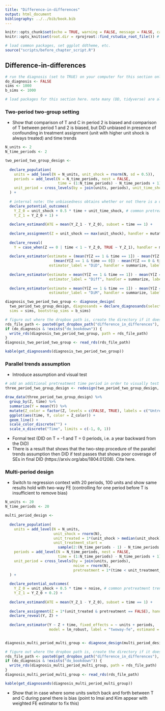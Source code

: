 ```yaml
---
title: "Difference-in-differences"
output: html_document
bibliography: ../../bib/book.bib 
---
```


<!-- note do_bookdown is set in index.rmd, so we know if you're running just this .Rmd or compiling the book-->
```r
knitr::opts_chunk$set(echo = TRUE, warning = FALSE, message = FALSE, cache = FALSE)
knitr::opts_knit$set(root.dir = rprojroot::find_rstudio_root_file()) # files are all relative to RStudio project home
```

```r
# load common packages, set ggplot ddtheme, etc.
source("scripts/before_chapter_script.R")
```

<!-- start post here, do not edit above -->

## Difference-in-differences

```r
# run the diagnosis (set to TRUE) on your computer for this section only before pushing to Github. no diagnosis will ever take place on github.
do_diagnosis <- FALSE
sims <- 1000
b_sims <- 1000
```

```r
# load packages for this section here. note many (DD, tidyverse) are already available, see scripts/package-list.R
```

### Two-period two-group setting

- Show that comparison of T and C in period 2 is biased and comparison of T between period 1 and 2 is biased, but DiD unbiased in presence of confounding in treatment assignment (unit with higher unit shock is always treated) and time trends

```r
N_units <- 2
N_time_periods <- 2

two_period_two_group_design <- 
  
  declare_population(
    units = add_level(N = N_units, unit_shock = rnorm(N, sd = 0.5)),
    periods = add_level(N = N_time_periods, nest = FALSE,
                        time = (1:N_time_periods) - N_time_periods + 1),
    unit_period = cross_levels(by = join(units, periods), unit_time_shock = rnorm(N, sd = 0.01))
  ) + 
  
  # internal note: the unbiasedness obtains whether or not there is a unit-time shock
  declare_potential_outcomes(
    Y_Z_0 = unit_shock + 0.5 * time + unit_time_shock, # common pretreatment trend
    Y_Z_1 = Y_Z_0 + 1) +
  
  declare_estimand(ATE = mean(Y_Z_1 - Y_Z_0), subset = time == 1) + 
  
  declare_assignment(Z = unit_shock == max(unit_shock), handler = mutate) + 
  
  declare_reveal(
    Y = case_when(Z == 0 | time < 1 ~ Y_Z_0, TRUE ~ Y_Z_1), handler = mutate) +
  
  declare_estimator(estimate = (mean(Y[Z == 1 & time == 1]) - mean(Y[Z == 0 & time == 1])) -
                      (mean(Y[Z == 1 & time == 0]) - mean(Y[Z == 0 & time == 0])),
                    estimator_label = "DiD", handler = summarize, label = "DiD") +
  
  declare_estimator(estimate = mean(Y[Z == 1 & time == 1]) - mean(Y[Z == 1 & time == 0]),
                    estimator_label = "Diff", handler = summarize, label = "Over-Time") +
  
  declare_estimator(estimate = mean(Y[Z == 1 & time == 1]) - mean(Y[Z == 0 & time == 1]),
                    estimator_label = "DiM", handler = summarize, label = "DiM")
```

```r
diagnosis_two_period_two_group <- diagnose_design(
  two_period_two_group_design, diagnosands = declare_diagnosands(select = bias),
  sims = sims, bootstrap_sims = b_sims)
```

```r
# figure out where the dropbox path is, create the directory if it doesn't exist, and name the RDS file
rds_file_path <- paste0(get_dropbox_path("difference_in_differences"), "/diagnosis_two_period_two_group.RDS")
if (do_diagnosis & !exists("do_bookdown")) {
  write_rds(diagnosis_two_period_two_group, path = rds_file_path)
}
diagnosis_two_period_two_group <- read_rds(rds_file_path)
```

```r
kable(get_diagnosands(diagnosis_two_period_two_group))
```

### Parallel trends assumption

- Introduce assumption and visual test

```r
# add an additional pretreatment time period in order to visually test for parallel pre-trends
three_period_two_group_design <- redesign(two_period_two_group_design, N_time_periods = 3)
```

```r
draw_data(three_period_two_group_design) %>% 
  group_by(Z, time) %>% 
  summarize(Y = mean(Y)) %>% 
  mutate(Z_color = factor(Z, levels = c(FALSE, TRUE), labels = c("Untreated", "Treated"))) %>% 
  ggplot(aes(time, Y, color = Z_color)) + 
  geom_line() + 
  scale_color_discrete("") +
  scale_x_discrete("Time", limits = c(-1, 0, 1))
```

- Formal test (DID on T = -1 and T = 0 periods, i.e. a year backward from the DiD)
- There is a result that shows that the two-step procedure of the parallel trends assumption then DID if test passes that shows poor coverage of SEs in final DID (https://arxiv.org/abs/1804.01208). Cite here.

### Multi-period design

- Switch to regression context with 20 periods, 100 units and show same results hold with two-way FE (controlling for one period before T is insufficient to remove bias)

```r
N_units <- 20
N_time_periods <- 20

multi_period_design <- 
  
  declare_population(
    units = add_level(N = N_units, 
                      unit_shock = rnorm(N), 
                      unit_treated = 1*(unit_shock > median(unit_shock)), 
                      unit_treatment_start = 
                        sample(2:(N_time_periods - 1) - N_time_periods + 1, N, replace = TRUE)),
    periods = add_level(N = N_time_periods, nest = FALSE, 
                        time = (1:N_time_periods) - N_time_periods + 1),
    unit_period = cross_levels(by = join(units, periods),
                               noise = rnorm(N), 
                               pretreatment = 1*(time < unit_treatment_start))
  ) + 
  
  declare_potential_outcomes(
    Y_Z_0 = unit_shock + 0.5 * time + noise, # common pretreatment trend
    Y_Z_1 = Y_Z_0 + 0.2) +
  
  declare_estimand(ATE = mean(Y_Z_1 - Y_Z_0), subset = time == 1) + 
  
  declare_assignment(Z = 1*(unit_treated & pretreatment == FALSE), handler = fabricate) + 
  declare_reveal(Y, Z) + 
  
  declare_estimator(Y ~ Z + time, fixed_effects = ~ units + periods, 
                    model = lm_robust, label = "twoway-fe", estimand = "ATE") 
  
```

```r
diagnosis_multi_period_multi_group <- diagnose_design(multi_period_design, diagnosands = declare_diagnosands(select = bias), sims = sims, bootstrap_sims = b_sims)
```

```r
# figure out where the dropbox path is, create the directory if it doesn't exist, and name the RDS file
rds_file_path <- paste0(get_dropbox_path("difference_in_differences"), "/diagnosis_multi_period_multi_group.RDS")
if (do_diagnosis & !exists("do_bookdown")) {
  write_rds(diagnosis_multi_period_multi_group, path = rds_file_path)
}
diagnosis_multi_period_multi_group <- read_rds(rds_file_path)
```

```r
kable(get_diagnosands(diagnosis_multi_period_multi_group))
```

- Show that in case where some units switch back and forth between T and C during panel there is bias (point to Imai and Kim appear with weighted FE estimator to fix this)



